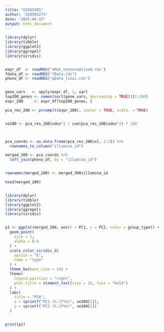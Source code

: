```yaml
---
title: "GSE65391"
author: '520595273'
date: "2025-04-15"
output: html_document
---
```


```r
library(dplyr)
library(tibble)
library(ggplot2)
library(ggrepel)
library(viridis)   


expr_df  <- readRDS("eMat_notnormalised.rds")  
fdata_df <- readRDS("fData.rds")               
pheno_df <- readRDS("pData_final.rds")      


gene_vars   <- apply(expr_df, 1, var)                                           
top200_genes <- names(sort(gene_vars, decreasing = TRUE))[1:200]           
expr_200     <- expr_df[top200_genes, ]                             

pca_res_200 <- prcomp(t(expr_200), center = TRUE, scale. = TRUE)


ve200 <- pca_res_200$sdev^2 / sum(pca_res_200$sdev^2) * 100



pca_coords <- as.data.frame(pca_res_200$x[, 1:2]) %>%
  rownames_to_column("illumina_id")

merged_200 <- pca_coords %>%
  left_join(pheno_df, by = "illumina_id")


rownames(merged_200) <- merged_200$illumina_id

head(merged_200)



```





```r
library(dplyr)
library(tibble)
library(ggplot2)
library(ggrepel)
library(viridis)  


p1 <- ggplot(merged_200, aes(x = PC1, y = PC2, color = group_type)) +
  geom_point(
    size = 1,    
    alpha = 0.8 
  ) +
  scale_color_viridis_d(
    option = "E",  
    name = "type" 
  ) +
  theme_bw(base_size = 14) + 
  theme(
    legend.position = "right",
    plot.title = element_text(size = 16, face = "bold")
  ) +
  labs(
    title = "PCA",
    x = sprintf("PC1 (%.1f%%)", ve200[1]),
    y = sprintf("PC2 (%.1f%%)", ve200[2])
  )


print(p1)
```




